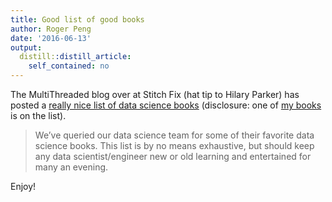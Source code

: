 ```yaml
---
title: Good list of good books
author: Roger Peng
date: '2016-06-13'
output:
  distill::distill_article:
    self_contained: no
---
```



The MultiThreaded blog over at Stitch Fix (hat tip to Hilary Parker)
has posted a [really nice list of data science books](http://multithreaded.stitchfix.com/blog/2016/06/09/ds-books/) (disclosure: one
of [my books](https://leanpub.com/artofdatascience/) is on the list).

> We’ve queried our data science team for some of their favorite data science books. This list is by no means exhaustive, but should keep any data scientist/engineer new or old learning and entertained for many an evening.

Enjoy!
